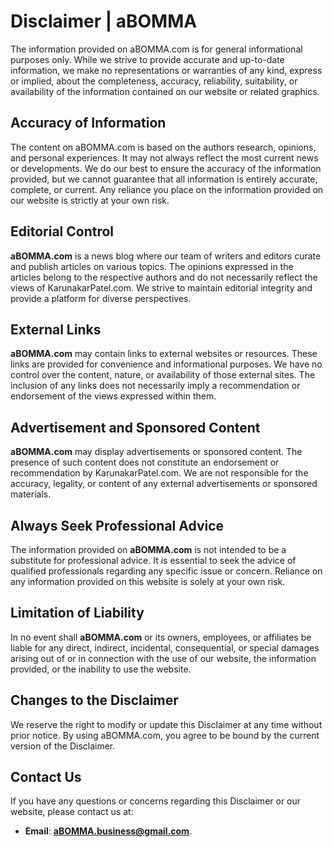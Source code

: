 

# Disclaimer | aBOMMA

The information provided on aBOMMA.com is for general informational purposes only. While we strive to provide accurate and up-to-date information, we make no representations or warranties of any kind, express or implied, about the completeness, accuracy, reliability, suitability, or availability of the information contained on our website or related graphics.

## Accuracy of Information

The content on aBOMMA.com is based on the authors research, opinions, and personal experiences. It may not always reflect the most current news or developments. We do our best to ensure the accuracy of the information provided, but we cannot guarantee that all information is entirely accurate, complete, or current. Any reliance you place on the information provided on our website is strictly at your own risk.

## Editorial Control

**aBOMMA.com** is a news blog where our team of writers and editors curate and publish articles on various topics. The opinions expressed in the articles belong to the respective authors and do not necessarily reflect the views of KarunakarPatel.com. We strive to maintain editorial integrity and provide a platform for diverse perspectives.

## External Links

**aBOMMA.com** may contain links to external websites or resources. These links are provided for convenience and informational purposes. We have no control over the content, nature, or availability of those external sites. The inclusion of any links does not necessarily imply a recommendation or endorsement of the views expressed within them.

## Advertisement and Sponsored Content

**aBOMMA.com** may display advertisements or sponsored content. The presence of such content does not constitute an endorsement or recommendation by KarunakarPatel.com. We are not responsible for the accuracy, legality, or content of any external advertisements or sponsored materials.

## Always Seek Professional Advice

The information provided on **aBOMMA.com** is not intended to be a substitute for professional advice. It is essential to seek the advice of qualified professionals regarding any specific issue or concern. Reliance on any information provided on this website is solely at your own risk.

## Limitation of Liability

In no event shall **aBOMMA.com** or its owners, employees, or affiliates be liable for any direct, indirect, incidental, consequential, or special damages arising out of or in connection with the use of our website, the information provided, or the inability to use the website.

## Changes to the Disclaimer

We reserve the right to modify or update this Disclaimer at any time without prior notice. By using aBOMMA.com, you agree to be bound by the current version of the Disclaimer.

## Contact Us

If you have any questions or concerns regarding this Disclaimer or our website, please contact us at:

- **Email**: **aBOMMA.business@gmail.com**.
